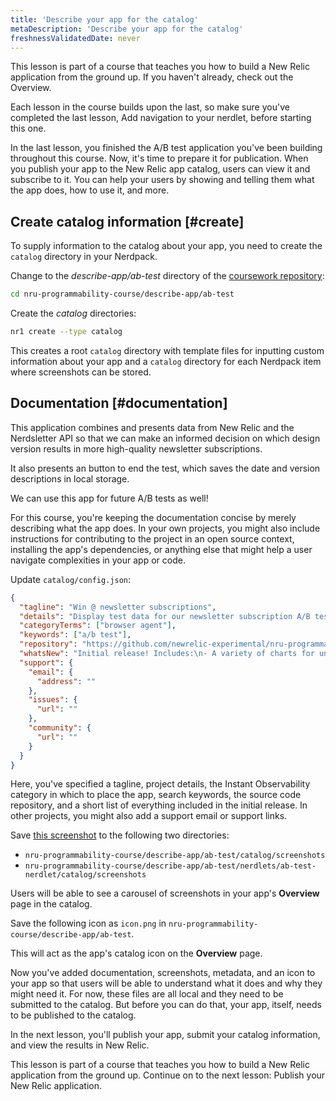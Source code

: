 ```yaml
---
title: 'Describe your app for the catalog'
metaDescription: 'Describe your app for the catalog'
freshnessValidatedDate: never
---
```




<Callout variant="tip">

This lesson is part of a course that teaches you how to build a New Relic application from the ground up. If you haven't already, check out the Overview.

Each lesson in the course builds upon the last, so make sure you've completed the last lesson, Add navigation to your nerdlet, before starting this one.

</Callout>

In the last lesson, you finished the A/B test application you've been building throughout this course. Now, it's time to prepare it for publication. When you publish your app to the New Relic app catalog, users can view it and subscribe to it. You can help your users by showing and telling them what the app does, how to use it, and more.

## Create catalog information [#create]

To supply information to the catalog about your app, you need to create the `catalog` directory in your Nerdpack.

<Steps>

<Step>

Change to the _describe-app/ab-test_ directory of the [coursework repository](https://github.com/newrelic-experimental/nru-programmability-course):



```sh
cd nru-programmability-course/describe-app/ab-test
```


</Step>

<Step>

Create the _catalog_ directories:



```sh
nr1 create --type catalog
```


This creates a root `catalog` directory with template files for inputting custom information about your app and a `catalog` directory for each Nerdpack item where screenshots can be stored.

</Step>

<Step>

## Documentation [#documentation]

This application combines and presents data from New Relic and the Nerdsletter API so that we can make an informed decision on which design version results in more high-quality newsletter subscriptions.

It also presents an button to end the test, which saves the date and version descriptions in local storage.

We can use this app for future A/B tests as well!


For this course, you're keeping the documentation concise by merely describing what the app does. In your own projects, you might also include instructions for contributing to the project in an open source context, installing the app's dependencies, or anything else that might help a user navigate complexities in your app or code.

</Step>

<Step>

Update `catalog/config.json`:



```json
{
  "tagline": "Win @ newsletter subscriptions",
  "details": "Display test data for our newsletter subscription A/B test",
  "categoryTerms": ["browser agent"],
  "keywords": ["a/b test"],
  "repository": "https://github.com/newrelic-experimental/nru-programmability-course",
  "whatsNew": "Initial release! Includes:\n- A variety of charts for understanding the test results\n- An end test button for storing some test data in a table",
  "support": {
    "email": {
      "address": ""
    },
    "issues": {
      "url": ""
    },
    "community": {
      "url": ""
    }
  }
}
```


Here, you've specified a tagline, project details, the Instant Observability category in which to place the app, search keywords, the source code repository, and a short list of everything included in the initial release. In other projects, you might also add a support email or support links.


</Step>

<Step>


Save [this screenshot](https://github.com/newrelic-experimental/nru-programmability-course/raw/main/publish/ab-test/catalog/screenshots/screenshot.webp) to the following two directories: 


- `nru-programmability-course/describe-app/ab-test/catalog/screenshots` 
- `nru-programmability-course/describe-app/ab-test/nerdlets/ab-test-nerdlet/catalog/screenshots`

Users will be able to see a carousel of screenshots in your app's **Overview** page in the catalog.

</Step>

<Step>

Save the following icon as `icon.png` in `nru-programmability-course/describe-app/ab-test`.

This will act as the app's catalog icon on the **Overview** page.

</Step>

</Steps>

Now you've added documentation, screenshots, metadata, and an icon to your app so that users will be able to understand what it does and why they might need it. For now, these files are all local and they need to be submitted to the catalog. But before you can do that, your app, itself, needs to be published to the catalog.

In the next lesson, you'll publish your app, submit your catalog information, and view the results in New Relic.

<Callout variant="tip">

This lesson is part of a course that teaches you how to build a New Relic application from the ground up. Continue on to the next lesson: Publish your New Relic application.

</Callout>
